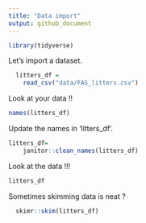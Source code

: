 ```yaml
---
title: "Data import"
output: github_document
---
```


```r
library(tidyverse)
```

Let's import a dataset. 

```r
  litters_df = 
    read_csv("data/FAS_litters.csv")
```

Look at your data !! 

```r
names(litters_df)
```

Update the names in 'litters_df'.

```r
litters_df=
    janitor::clean_names(litters_df)
```

Look at the data !!! 

```r
litters_df
```


Sometimes skimming data is neat ? 

```r
  skimr::skim(litters_df)
```



